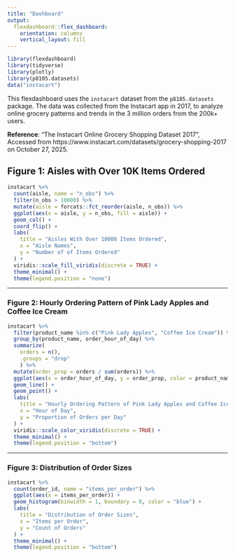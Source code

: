 ```yaml
---
title: "Dashboard"
output: 
  flexdashboard::flex_dashboard:
    orientation: columns
    vertical_layout: fill
---
```


```r
library(flexdashboard)
library(tidyverse)
library(plotly)
library(p8105.datasets)
data("instacart")
```
This flexdashboard uses the `instacart` dataset from the `p8105.datasets` package. The data was collected from the Instacart app in 2017, to analyze online grocery patterns and trends in the 3 million orders from the 200k+ users.

**Reference**: “The Instacart Online Grocery Shopping Dataset 2017”, Accessed from https://www.instacart.com/datasets/grocery-shopping-2017 on October 27, 2025.

## Figure 1: Aisles with Over 10K Items Ordered {data-width=650}

```r
instacart %>%
  count(aisle, name = "n_obs") %>%
  filter(n_obs > 10000) %>%
  mutate(aisle = forcats::fct_reorder(aisle, n_obs)) %>%
  ggplot(aes(x = aisle, y = n_obs, fill = aisle)) +
  geom_col() +
  coord_flip() +
  labs(
    title = "Aisles With Over 10000 Items Ordered",
    x = "Aisle Names",
    y = "Number of of Items Ordered"
  ) +
  viridis::scale_fill_viridis(discrete = TRUE) +
  theme_minimal() +
  theme(legend.position = "none")
```

-----------------------------------------------------------------------

### Figure 2: Hourly Ordering Pattern of Pink Lady Apples and Coffee Ice Cream {data-width=650}

```r
instacart %>%
  filter(product_name %in% c("Pink Lady Apples", "Coffee Ice Cream")) %>%
  group_by(product_name, order_hour_of_day) %>%
  summarize(
    orders = n(), 
    .groups = "drop"
    ) %>%
  mutate(order_prop = orders / sum(orders)) %>%
  ggplot(aes(x = order_hour_of_day, y = order_prop, color = product_name)) +
  geom_line() +
  geom_point() +
  labs(
    title = "Hourly Ordering Pattern of Pink Lady Apples and Coffee Ice Cream",
    x = "Hour of Day",
    y = "Proportion of Orders per Day"
  ) +
  viridis::scale_color_viridis(discrete = TRUE) +
  theme_minimal() +
  theme(legend.position = "bottom")
```

-----------------------------------------------------------------------

### Figure 3: Distribution of Order Sizes {data-width=650}

```r
instacart %>% 
  count(order_id, name = "items_per_order") %>% 
  ggplot(aes(x = items_per_order)) +
  geom_histogram(binwidth = 1, boundary = 0, color = "blue") +
  labs(
    title = "Distribution of Order Sizes",
    x = "Items per Order",
    y = "Count of Orders"
  ) +
  theme_minimal() +
  theme(legend.position = "bottom")
```